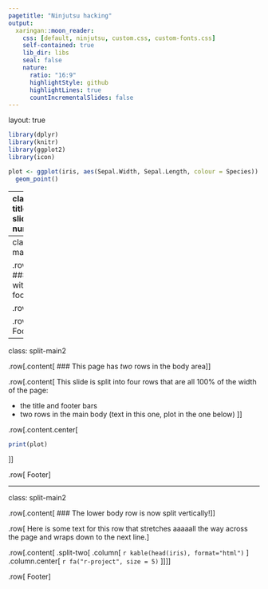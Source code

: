 ```yaml
---
pagetitle: "Ninjutsu hacking"
output:
  xaringan::moon_reader:
    css: [default, ninjutsu, custom.css, custom-fonts.css]
    self-contained: true
    lib_dir: libs
    seal: false
    nature:
      ratio: "16:9"
      highlightStyle: github
      highlightLines: true
      countIncrementalSlides: false
---
```

layout: true

```r
library(dplyr)
library(knitr)
library(ggplot2)
library(icon)
```

```r
plot <- ggplot(iris, aes(Sepal.Width, Sepal.Length, colour = Species)) +
  geom_point()
```

---
class: split-title hide-slide-number

.row[.content[
# `r fa("user-ninja", size = 3)`
]]

.row[.content[
  # Ninja scaffolding
  ## Splitting [{xaringan}](https://slides.yihui.org/xaringan/#1) slides into sections
  ### Adapting [Emi Tanaka](https://emitanaka.org/)'s [Ninjutsu](https://emitanaka.org/ninja-theme/themes/kunoichi/kunoichi-theme-example.html#7)
  
  `r fa('twitter')` [mattdray](https://twitter.com/mattdray)
  `r fa('github')` [matt-dray](https://github.com/matt-dray)
  `r fa('globe')` [rostrum.blog](https://www.rostrum.blog/) 
]]

---
class: split-main1

.row[.content[
  ### A page with title and footer bars
]]

.row[.content[
```r
print(plot)
```
]]

.row[.content[
  Footer
]]

---
class: split-main2

.row[.content[
  ### This page has _two_ rows in the body area
]]

.row[.content[
This slide is split into four rows that are all 100% of the width of the page:

* the title and footer bars
* two rows in the main body (text in this one, plot in the one below)
]]

.row[.content.center[
```r
print(plot)
```
]]

.row[
  Footer
]

---
class: split-main2

.row[.content[
  ### The lower body row is now split vertically!
]]

.row[
Here is some text for this row that stretches aaaaall the way across the page and wraps down to the next line.
]

.row[.content[
.split-two[
  .column[
`r kable(head(iris), format="html")`
  ]
  .column.center[
`r fa("r-project", size = 5)` 
  ]
]
]]

.row[
  Footer
]